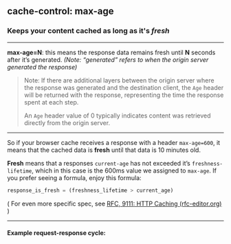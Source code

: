 ## cache-control: max-age
### Keeps your content cached as long as it's _fresh_
___


**max-age=N**: this means the response data remains fresh until **N** seconds after it’s generated. _(Note: “*generated*” refers to when the origin server generated the response)_ 

>Note: If there are additional layers between the origin server where the response was generated and the destination client, the `Age` header will be returned with the response, representing the time the response spent at each step. 
>
>An `Age` header value of 0 typically indicates content was retrieved directly from the origin server.
___

So if your browser cache receives a response with a header `max-age=600`, it means that the cached data is **fresh** until that data is 10 minutes old. 

**Fresh** means that a responses `current-age` has not exceeded it’s `freshness-lifetime`, which in this case is the 600ms value we assigned to `max-age`. If you prefer seeing a formula, enjoy this formula:
```js
response_is_fresh = (freshness_lifetime > current_age) 
```

( For even more specific spec, see [RFC,  9111: HTTP Caching (rfc-editor.org)](https://www.rfc-editor.org/rfc/rfc9111#name-freshness) )

___
#### Example request-response cycle:
